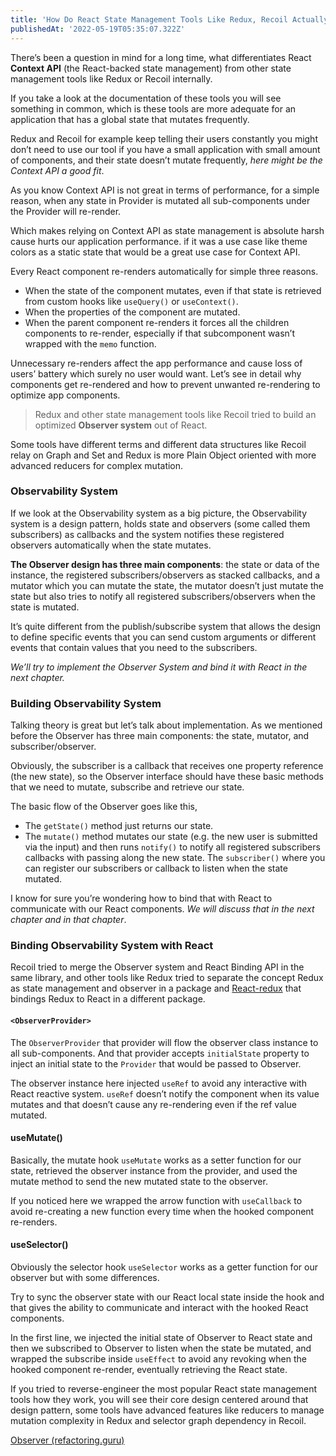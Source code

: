 ```yaml
---
title: 'How Do React State Management Tools Like Redux, Recoil Actually Work?'
publishedAt: '2022-05-19T05:35:07.322Z'
---
```


<Picture src="/images/pic-1.webp" width="400px" />

There’s been a question in mind for a long time, what differentiates React **Context API** (the React-backed state management) from other state management tools like Redux or Recoil internally.

<Spacer />

If you take a look at the documentation of these tools you will see something in common, which is these tools are more adequate for an application that has a global state that mutates frequently.

Redux and Recoil for example keep telling their users constantly you might don’t need to use our tool if you have a small application with small amount of components, and their state doesn’t mutate frequently, *here might be the Context API a good fit*.

As you know Context API is not great in terms of performance, for a simple reason, when any state in Provider is mutated all sub-components under the Provider will re-render.

Which makes relying on Context API as state management is absolute harsh cause hurts our application performance. if it was a use case like theme colors as a static state that would be a great use case for Context API.

Every React component re-renders automatically for simple three reasons.

- When the state of the component mutates, even if that state is retrieved from custom hooks like `useQuery()` or `useContext()`.
- When the properties of the component are mutated.
- When the parent component re-renders it forces all the children components to re-render, especially if that subcomponent wasn’t wrapped with the `memo` function.

Unnecessary re-renders affect the app performance and cause loss of users’ battery which surely no user would want. Let’s see in detail why components get re-rendered and how to prevent unwanted re-rendering to optimize app components.

> Redux and other state management tools like Recoil tried to build an optimized **Observer system** out of React.

Some tools have different terms and different data structures like Recoil relay on Graph and Set and Redux is more Plain Object oriented with more advanced reducers for complex mutation.

### Observability System

If we look at the Observability system as a big picture, the Observability system is a design pattern, holds state and observers (some called them subscribers) as callbacks and the system notifies these registered observers automatically when the state mutates.

**The Observer design has three main components**: the state or data of the instance, the registered subscribers/observers as stacked callbacks, and a mutator which you can mutate the state, the mutator doesn’t just mutate the state but also tries to notify all registered subscribers/observers when the state is mutated.

It’s quite different from the publish/subscribe system that allows the design to define specific events that you can send custom arguments or different events that contain values that you need to the subscribers.

*We’ll try to implement the Observer System and bind it with React in the next chapter.*

### Building Observability System

Talking theory is great but let’s talk about implementation. As we mentioned before the Observer has three main components: the state, mutator, and subscriber/observer.

Obviously, the subscriber is a callback that receives one property reference (the new state), so the Observer interface should have these basic methods that we need to mutate, subscribe and retrieve our state.

<Gist id="2f9602e43eeab8186bbbd88de7ec60ad" />

The basic flow of the Observer goes like this,

- The `getState()` method just returns our state.
- The `mutate()` method mutates our state (e.g. the new user is submitted via the input) and then runs `notify()` to notify all registered subscribers callbacks with passing along the new state.
The `subscriber()` where you can register our subscribers or callback to listen when the state mutated.

I know for sure you’re wondering how to bind that with React to communicate with our React components. *We will discuss that in the next chapter and in that chapter*.

<Gist id="0d75909fe651da9854325d2981e414bc" />

### Binding Observability System with React

Recoil tried to merge the Observer system and React Binding API in the same library, and other tools like Redux tried to separate the concept Redux as state management and observer in a package and [React-redux](https://github.com/reduxjs/react-redux) that bindings Redux to React in a different package.

#### `<ObserverProvider>`

The `ObserverProvider` that provider will flow the observer class instance to all sub-components. And that provider accepts `initialState` property to inject an initial state to the `Provider` that would be passed to Observer.

<Gist id="1eb1e3755efd16b6eb73a4ea66e29046" />

The observer instance here injected `useRef` to avoid any interactive with React reactive system. `useRef` doesn’t notify the component when its value mutates and that doesn’t cause any re-rendering even if the ref value mutated.

<Gist id="d7c48b994387f135da7cbfee5337b1be" />

#### useMutate()

Basically, the mutate hook `useMutate` works as a setter function for our state, retrieved the observer instance from the provider, and used the mutate method to send the new mutated state to the observer.

If you noticed here we wrapped the arrow function with `useCallback` to avoid re-creating a new function every time when the hooked component re-renders.

<Gist id="f86352438f528d0508d723a38555206f" />

#### useSelector()

Obviously the selector hook `useSelector` works as a getter function for our observer but with some differences.

Try to sync the observer state with our React local state inside the hook and that gives the ability to communicate and interact with the hooked React components.

In the first line, we injected the initial state of Observer to React state and then we subscribed to Observer to listen when the state be mutated, and wrapped the subscribe inside `useEffect` to avoid any revoking when the hooked component re-render, eventually retrieving the React state.

<Gist id="eb1cff561d3757dd9103630f115e43bf" />

<Divider />

If you tried to reverse-engineer the most popular React state management tools how they work, you will see their core design centered around that design pattern, some tools have advanced features like reducers to manage mutation complexity in Redux and selector graph dependency in Recoil.

<Spacer />

[Observer (refactoring.guru)](https://codesandbox.io/s/observer-system-binded-react-eyniy0?file=/src/App.tsx)